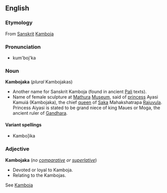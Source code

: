 ==English==

===Etymology===
From [[Sanskrit]] [[Kamboja]]

===Pronunciation===
*kum'boj'ka

===Noun===
'''Kambojaka''' (''plural'' Kambojakas)

*Another name for Sanskrit Kamboja (found in ancient [[Pali]] texts).
*Name of female sculpture  at [[Mathura]] [[Museum]], said of [[princess]] Ayasi Kamuiá  (Kambojaka), the chief [[queen]] of [[Saka]] Mahakshatrapa [[Rajuvula]]. Princess Aiyasi is stated to be grand niece of king Maues or Moga, the ancient ruler of [[Gandhara]].

====Variant spellings====

*Kambo]ika

===Adjective===
<!-- this may be another case of a noun used adjectivally. -->
'''Kambojaka''' (''no [[comparative]] or [[superlative]]'')

*Devoted or loyal to Kamboja. 
*Relating to the Kambojas.

See [[Kamboja]]